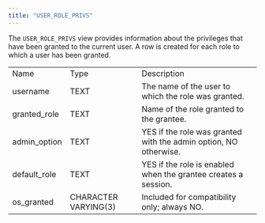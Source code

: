 ```yaml
---
title: "USER_ROLE_PRIVS"
---
```


<div id="user_role_privs" class="registered_link"></div>


The `USER_ROLE_PRIVS` view provides information about the privileges that have been granted to the current user. A row is created for each role to which a user has been granted.

|               |                      |                                                                  |
|---------------|----------------------|------------------------------------------------------------------|
| Name          | Type                 | Description                                                      |
| username      | TEXT                 | The name of the user to which the role was granted.              |
| granted\_role | TEXT                 | Name of the role granted to the grantee.                         |
| admin\_option | TEXT                 | YES if the role was granted with the admin option, NO otherwise. |
| default\_role | TEXT                 | YES if the role is enabled when the grantee creates a session.   |
| os\_granted   | CHARACTER VARYING(3) | Included for compatibility only; always NO.                      |
